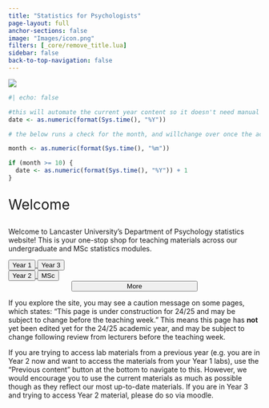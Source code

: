 ```yaml
---
title: "Statistics for Psychologists"
page-layout: full
anchor-sections: false
image: "Images/icon.png"
filters: [_core/remove_title.lua]
sidebar: false
back-to-top-navigation: false
---
```


![](Images/LUPsychology.svg){fig-alt="University Logo" fig-align="center"}

```r
#| echo: false

#this will automate the current year content so it doesn't need manual changing each year
date <- as.numeric(format(Sys.time(), "%Y"))

# the below runs a check for the month, and willchange over once the academic year begins

month <- as.numeric(format(Sys.time(), "%m"))

if (month >= 10) {
  date <- as.numeric(format(Sys.time(), "%Y")) + 1
}
```

::: {.div style="font-size:2em;"}
Welcome
:::

Welcome to Lancaster University's Department of Psychology statistics website! This is your one-stop shop for teaching materials across our undergraduate and MSc statistics modules. 

```{=html}

<div class="container">
  <div class="row">
    <div class="col">

    <a href="year1/">
      <button type="button" class="btn btn-landing btn-lg year-one">Year 1</button>
    </a>
    <a href="year3/">
      <button type="button" class="btn btn-landing btn-lg year-three">Year 3</button>
    </a>
    
    </div>
    <div class="col">
    
    <a href="year2/">
      <button type="button" class="btn btn-landing btn-lg year-two">Year 2</button>
    </a>
    <a href="MSc/">
      <button type="button" class="btn btn-landing btn-lg year-msc">MSc</button>
    </a>
    
    </div>
  </div>
  <div class="row" style="text-align:center;">
    <div><a href="more/">
      <button type="button" class="btn btn-landing btn-lg" style="width: 50%">More</button>
    </a></div>
  </div>
</div>



```

::: {.callout-caution}
If you explore the site, you may see a caution message on some pages, which states: "This page is under construction for 24/25 and may be subject to change before the teaching week." This means this page has <b>not</b> yet been edited yet for the 24/25 academic year, and may be subject to change following review from lecturers before the teaching week.
:::

If you are trying to access lab materials from a previous year (e.g. you are in Year 2 now and want to access the materials from your Year 1 labs), use the "Previous content" button at the bottom to navigate to this. However, we would encourage you to use the current materials as much as possible though as they reflect our most up-to-date materials. If you are in Year 3 and trying to access Year 2 material, please do so via moodle.
